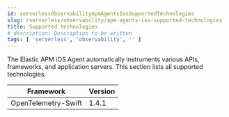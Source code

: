 ```yaml
---
id: serverlessObservabilityApmAgentsIosSupportedTechnologies
slug: /serverless/observability/apm-agents-ios-supported-technologies
title: Supported technologies
# description: Description to be written
tags: [ 'serverless', 'observability', '' ]
---
```



<div id="supported-technologies"></div>

The Elastic APM iOS Agent automatically instruments various APIs, frameworks, and application servers. This section lists all supported technologies.

| Framework | Version |
|---|---|
| OpenTelemetry-Swift | 1.4.1 |
